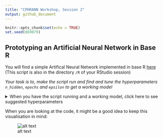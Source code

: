 ```yaml
---
title: "CPHRANN Workshop, Session 2"
output: github_document
---
```


```r
knitr::opts_chunk$set(echo = TRUE)
set.seed(869079)
```

## Prototyping an Artificial Neural Network in Base R

You will find a simple Artifical Neural Network implemented in base R [here](../R/session_1_prototyping_an_artificial_neural_network_in_base_R.R) (This script is also in the directory `/R` of your RStudio session)

_Your task is to, make the script run and find and tune the hyperparameters `n_hidden`, `epochs` and `epsilon` to get a working model_

<details><summary>When you have the script running and a working model, click here to see suggested hyperparameters</summary>

 - `n_hidden = 4` (The number of hidden neurons)
 - `epochs = 100` (The number of training cycles)
 - `epsilon = 0.01` (The learning rate, i.e. size of steps towards a better model)

Ok, so this was not particularly straight forward, it doesn't scale and writing complicated models this way would be challenging, to say the least. Let us take a break and when we come back from the break, let us see if there is a better way. 

</details>

When you are looking at the code, it might be a good idea to keep this visualisation in mind:

![alt text](../lectures/figures/ann_04.png)
